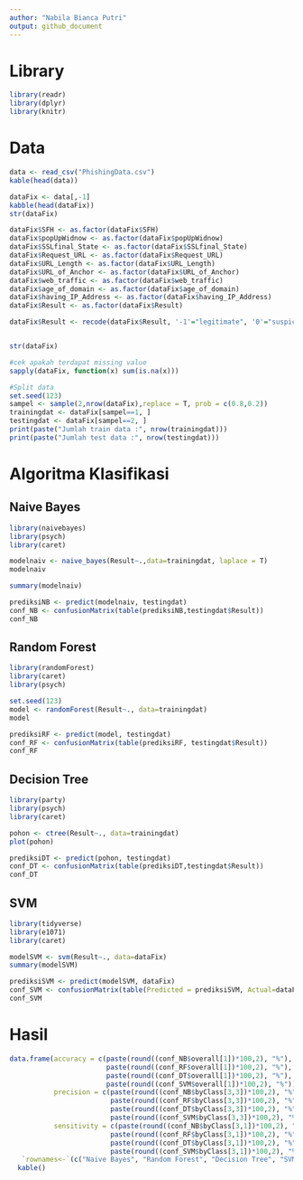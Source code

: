 ---
author: "Nabila Bianca Putri"
output: github_document
---


# Library
```{r message=FALSE, warning=FALSE}
library(readr)
library(dplyr)
library(knitr)
```

# Data
```{r message=FALSE}
data <- read_csv("PhishingData.csv")
kable(head(data))
```

```{r}
dataFix <- data[,-1]
kabble(head(dataFix))
str(dataFix)
```

```{r}
dataFix$SFH <- as.factor(dataFix$SFH)
dataFix$popUpWidnow <- as.factor(dataFix$popUpWidnow)
dataFix$SSLfinal_State <- as.factor(dataFix$SSLfinal_State)
dataFix$Request_URL <- as.factor(dataFix$Request_URL)
dataFix$URL_Length <- as.factor(dataFix$URL_Length)
dataFix$URL_of_Anchor <- as.factor(dataFix$URL_of_Anchor)
dataFix$web_traffic <- as.factor(dataFix$web_traffic)
dataFix$age_of_domain <- as.factor(dataFix$age_of_domain)
dataFix$having_IP_Address <- as.factor(dataFix$having_IP_Address)
dataFix$Result <- as.factor(dataFix$Result)

dataFix$Result <- recode(dataFix$Result, '-1'="legitimate", '0'="suspicious", '1'="phishy")


str(dataFix)
```


```{r}
#cek apakah terdapat missing value
sapply(dataFix, function(x) sum(is.na(x)))
```


```{r}
#Split data
set.seed(123)
sampel <- sample(2,nrow(dataFix),replace = T, prob = c(0.8,0.2))
trainingdat <- dataFix[sampel==1, ]
testingdat <- dataFix[sampel==2, ]
print(paste("Jumlah train data :", nrow(trainingdat)))
print(paste("Jumlah test data :", nrow(testingdat)))
```

# Algoritma Klasifikasi

## Naive Bayes

```{r message=FALSE, warning=FALSE}
library(naivebayes)
library(psych)
library(caret)
```


```{r}
modelnaiv <- naive_bayes(Result~.,data=trainingdat, laplace = T)
modelnaiv
```

```{r}
summary(modelnaiv)
```

```{r}
prediksiNB <- predict(modelnaiv, testingdat)
conf_NB <- confusionMatrix(table(prediksiNB,testingdat$Result))
conf_NB
```


## Random Forest

```{r message=FALSE, warning=FALSE}
library(randomForest)
library(caret)
library(psych)
```


```{r}
set.seed(123)   
model <- randomForest(Result~., data=trainingdat)
model
```


```{r}
prediksiRF <- predict(model, testingdat)
conf_RF <- confusionMatrix(table(prediksiRF, testingdat$Result))
conf_RF
```


## Decision Tree

```{r message=FALSE, warning=FALSE}
library(party)
library(psych)
library(caret)
```

```{r fig.width=17, fig.height=8}
pohon <- ctree(Result~., data=trainingdat)
plot(pohon)
```

```{r}
prediksiDT <- predict(pohon, testingdat)
conf_DT <- confusionMatrix(table(prediksiDT,testingdat$Result))
conf_DT
```

## SVM

```{r message=FALSE, warning=FALSE}
library(tidyverse)
library(e1071)
library(caret)
```


```{r}
modelSVM <- svm(Result~., data=dataFix)
summary(modelSVM)
```

```{r}
prediksiSVM <- predict(modelSVM, dataFix)
conf_SVM <- confusionMatrix(table(Predicted = prediksiSVM, Actual=dataFix$Result))
conf_SVM
```

# Hasil
```{r}
data.frame(accuracy = c(paste(round((conf_NB$overall[1])*100,2), "%"),
                        paste(round((conf_RF$overall[1])*100,2), "%"),
                        paste(round((conf_DT$overall[1])*100,2), "%"),
                        paste(round((conf_SVM$overall[1])*100,2), "%")),
           precision = c(paste(round((conf_NB$byClass[3,3])*100,2), "%"),
                         paste(round((conf_RF$byClass[3,3])*100,2), "%"),
                         paste(round((conf_DT$byClass[3,3])*100,2), "%"),
                         paste(round((conf_SVM$byClass[3,3])*100,2), "%")),
           sensitivity = c(paste(round((conf_NB$byClass[3,1])*100,2), "%"),
                         paste(round((conf_RF$byClass[3,1])*100,2), "%"),
                         paste(round((conf_DT$byClass[3,1])*100,2), "%"),
                         paste(round((conf_SVM$byClass[3,1])*100,2), "%"))) %>% 
   `rownames<-`(c("Naive Bayes", "Random Forest", "Decision Tree", "SVM")) %>%
  kable()
```


